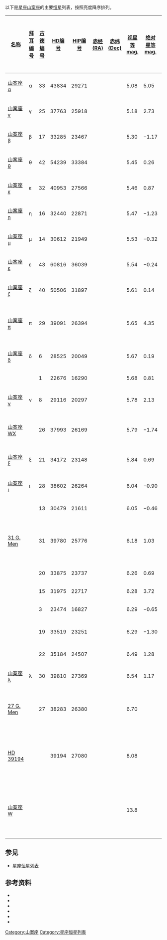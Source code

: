 以下是[[星座|星座]][[山案座|山案座]]的主要[[恒星|恒星]]列表，按照亮度降序排列。

{| class="wikitable sortable"
|-
! width="85" | [[恒星命名|名称]]
! [[拜耳命名法|拜耳编号]]
! [[古德命名法|古德编号]]
! [[HD星表|HD编号]]
! [[依巴谷星表|HIP编号]]
! [[赤经|赤经(RA)]]
! [[赤纬|赤纬(Dec)]]
! [[视星等|视星等<br />mag.]]
! [[绝对星等|绝对星等<br />mag.]]
! [[恒星距离|距离]] ([[光年|光年]])
! [[恒星分类|光谱类型]]
! 英文名、其他名称及注释
|-
| [[山案座α|山案座α]] || α || 33 || 43834 || 29271 || {{RA|06|10|14.20}} || {{DEC|−74|45|09.1}} || 5.08 || 5.05 || 33 || G5V ||
|-
| [[山案座γ|山案座γ]] || γ || 25 || 37763 || 25918 || {{RA|05|31|52.66}} || {{DEC|−76|20|30.0}} || 5.18 || 2.73 || 101 || K4III || style="text-align:left;" | [[双星_(天文)|双星]]
|-
| [[山案座β|山案座β]] || β || 17 || 33285 || 23467 || {{RA|05|02|43.00}} || {{DEC|−71|18|51.6}} || 5.30 || −1.17 || 642 || G8III ||
|-
| [[山案座θ|山案座θ]] || θ || 42 || 54239 || 33384 || {{RA|06|56|34.48}} || {{DEC|−79|25|12.7}} || 5.45 || 0.26 || 356 || B9.5V ||
|-
| [[山案座κ|山案座κ]] || κ || 32 || 40953 || 27566 || {{RA|05|50|16.80}} || {{DEC|−79|21|41.5}} || 5.46 || 0.87 || 270 || B9.5V ||
|-
| [[山案座η|山案座η]] || η || 16 || 32440 || 22871 || {{RA|04|55|11.14}} || {{DEC|−74|56|13.2}} || 5.47 || −1.23 || 712 || K6III ||
|-
| [[山案座μ|山案座μ]] || μ || 14 || 30612 || 21949 || {{RA|04|43|03.95}} || {{DEC|−70|55|52.0}} || 5.53 || −0.32 || 483 || B9IV ||
|-
| [[山案座ε|山案座ε]] || ε || 43 || 60816 || 36039 || {{RA|07|25|38.19}} || {{DEC|−79|05|39.1}} || 5.54 || −0.24 || 466 || K2/K3III ||
|-
| [[山案座ζ|山案座ζ]] || ζ || 40 || 50506 || 31897 || {{RA|06|40|02.91}} || {{DEC|−80|48|49.4}} || 5.61 || 0.14 || 404 || A5III ||
|-
| [[山案座π|山案座π]] || π || 29 || 39091 || 26394 || {{RA|05|37|08.79}} || {{DEC|−80|28|18.0}} || 5.65 || 4.35 || 59 || G3IV || style="text-align:left;" | 含有1颗行星 ([[Pi_Mensae_b|b]])
|-
| [[山案座δ|山案座δ]] || δ || 6 || 28525 || 20049 || {{RA|04|17|59.18}} || {{DEC|−80|12|51.1}} || 5.67 || 0.19 || 408 || K2/K3III+.. || style="text-align:left;" | 双星
|-
| ||  || 1 || 22676 || 16290 || {{RA|03|29|58.93}} || {{DEC|−78|21|06.4}} || 5.68 || 0.81 || 307 || G8III ||
|-
| [[山案座ν|山案座ν]] || ν || 8 || 29116 || 20297 || {{RA|04|20|58.03}} || {{DEC|−81|34|48.8}} || 5.78 || 2.13 || 175 || F0/F2III ||
|-
| [[山案座WX|山案座WX]] ||  || 26 || 37993 || 26169 || {{RA|05|34|44.78}} || {{DEC|−73|44|28.9}} || 5.79 || −1.74 || 1045 || M2/M3III ||style="text-align:left;" | [[不规则变星|不规则变星]], {{VSA|0.15}}
|-
| [[山案座ξ|山案座ξ]] || ξ || 21 || 34172 || 23148 || {{RA|04|58|50.99}} || {{DEC|−82|28|13.9}} || 5.84 || 0.69 || 349 || G8III ||
|-
| [[山案座ι|山案座ι]] || ι || 28 || 38602 || 26264 || {{RA|05|35|36.13}} || {{DEC|−78|49|15.2}} || 6.04 || −0.90 || 795 || B8III ||style="text-align:left;" | [[椭球变星|椭球变星]], {{Variable star|+6.00|+6.05|5.288}}
|-
| ||  || 13 || 30479 || 21611 || {{RA|04|38|21.74}} || {{DEC|−77|39|21.5}} || 6.05 || −0.46 || 655 || K2III ||
|-
| [[31_G._Mensae|31 G. Men]] ||  || 31 || 39780 || 25776 || {{RA|05|30|13.93}} || {{DEC|−84|47|06.8}} || 6.18 || 1.03 || 349 || A1III + B9V: || style="text-align:left;" | TZ Men; [[大陵五型变星|大陵五型变星]], {{Variable star|+6.19|+6.87|8.56898}}
|-
| ||  || 20 || 33875 || 23737 || {{RA|05|06|09.26}} || {{DEC|−73|02|16.2}} || 6.26 || 0.69 || 423 || A0V ||
|-
| ||  || 15 || 31975 || 22717 || {{RA|04|53|05.73}} || {{DEC|−72|24|30.0}} || 6.28 || 3.72 || 106 || F8V ||
|-
| ||  || 3 || 23474 || 16827 || {{RA|03|36|30.18}} || {{DEC|−78|19|23.1}} || 6.29 || −0.65 || 795 || K2III ||
|-
| ||  || 19 || 33519 || 23251 || {{RA|05|00|13.29}} || {{DEC|−78|18|00.0}} || 6.29 || −1.30 || 1072 || K5/M0III || style="text-align:left;" | [[光学双星|光学双星]]
|-
| ||  || 22 || 35184 || 24507 || {{RA|05|15|24.88}} || {{DEC|−73|35|18.6}} || 6.49 || 1.28 || 359 || A6V ||
|-
| [[山案座λ|山案座λ]] || λ || 30 || 39810 || 27369 || {{RA|05|47|48.15}} || {{DEC|−72|42|08.3}} || 6.54 || 1.17 || 386 || K0III ||
|-
| [[HD_38283|27 G. Men]] ||  || 27 || 38283 || 26380 || {{RA|05|37|02 }} || {{DEC|-73|41|58 }} || 6.70 ||  || 123 || F9.5V ||style="text-align:left;" | 含有1颗行星 ([[HD_38283_b|b]])
|-
| [[HD_39194|HD 39194]] ||  ||  || 39194 || 27080  || {{RA|05|44|32}} || {{DEC|-70|08|37}} || 8.08 ||  || 84 || K0V ||style="text-align:left;" | 含有3颗行星 ([[HD_39194_b|b]], [[HD_39194_c|c]] and [[HD_39194_d|d]])
|-
| [[山案座W|山案座W]] ||  ||  ||  ||  || {{RA|05|26|24.52}} || {{DEC|−71|11|11.8}} || 13.8 ||  ||  || F8:Iab:p || style="text-align:left;" |  [[大麦哲伦星云|LMC]]中的[[北冕座R型变星|北冕座R型变星]], {{Variable star|+13.4|< +18.3}}
|}

==参见==
*[[星座恒星列表|星座恒星列表]]

==参考资料==
*{{cite web
 |last=ESA 
 |authorlink=European Space Agency 
 |title=The Hipparcos and Tycho Catalogues 
 |date=1997 
 |url=http://cdsweb.u-strasbg.fr/viz-bin/Cat?I/239 
 |accessdate=2006-12-26 
 |deadurl=yes 
 |archiveurl=https://web.archive.org/web/20061207064205/http://cdsweb.u-strasbg.fr/viz-bin/Cat?I%2F239 
 |archivedate=2006-12-07 
}}
*{{cite web
 |last=Kostjuk 
 |first=N. D. 
 |title=HD-DM-GC-HR-HIP-Bayer-Flamsteed Cross Index 
 |date=2002 
 |url=http://cdsweb.u-strasbg.fr/viz-bin/Cat?IV/27 
 |accessdate=2006-12-26 
 |deadurl=yes 
 |archiveurl=https://web.archive.org/web/20061124230929/http://cdsweb.u-strasbg.fr/viz-bin/Cat?IV%2F27 
 |archivedate=2006-11-24 
}}
*{{cite web
 |last=Roman 
 |first=N. G. 
 |title=Identification of a Constellation from a Position 
 |date=1987 
 |url=http://cdsweb.u-strasbg.fr/viz-bin/Cat?VI/42 
 |accessdate=2006-12-26 
 |deadurl=yes 
 |archiveurl=https://web.archive.org/web/20061124141224/http://cdsweb.u-strasbg.fr/viz-bin/Cat?VI%2F42 
 |archivedate=2006-11-24 
}}
*{{cite web
  | url = http://simbad.u-strasbg.fr/simbad/
  | title = SIMBAD Astronomical Database
  | publisher = Centre de Données astronomiques de Strasbourg
  | accessdate = 2007-01-04
  | archive-date = 2019-05-30
  | archive-url = https://web.archive.org/web/20190530023402/http://simbad.u-strasbg.fr/simbad/
  | dead-url = no
  }}
*{{cite web
 |last=Samus 
 |first=N. N. 
 |coauthors=Durlevich, O. V.; et al. 
 |title=Combined General Catalogue of Variable Stars (GCVS4.2) 
 |date=2004 
 |url=http://cdsweb.u-strasbg.fr/viz-bin/Cat?II/250 
 |accessdate=2007-01-04 
 |deadurl=yes 
 |archiveurl=https://web.archive.org/web/20061123083156/http://cdsweb.u-strasbg.fr/viz-bin/Cat?II%2F250 
 |archivedate=2006-11-23 
}}
*{{cite web
 |last=Gould 
 |first=B. A. 
 |title=Uranometria Argentina 
 |publisher=Reprinted and updated by Pilcher, F 
 |url=http://www.uranometriaargentina.com/ 
 |accessdate=2010-07-16 
 |deadurl=yes 
 |archiveurl=https://web.archive.org/web/20120227032716/http://www.uranometriaargentina.com/ 
 |archivedate=2012-02-27 
}}
{{Lists of stars by constellation}}
{{Stars of Mensa}}

[[Category:山案座|Category:山案座]]
[[Category:星座恒星列表|Category:星座恒星列表]]